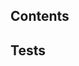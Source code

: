 
[//]: # (import Specs from '@ovhcloud/ods-core/src/components/switch/docs/spec.md';)

[//]: # (<Description>{Specs}</Description>)

## Contents
<SpecsSwitchContents />

## Tests
<SpecsSwitchTests />
